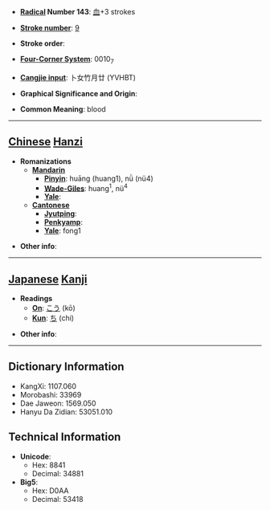 * '''[[Wiktionary:Chinese radical index| Radical]] Number 143''': [[Wiktionary:Chinese radical index 血|血]]+3 strokes

* '''[[Wiktionary:Chinese total strokes index|Stroke number]]''': [[Wiktionary:Chinese total strokes index 9|9]]

* '''Stroke order''': 

* '''[[Wiktionary:Chinese four corner index|Four-Corner System]]''': 0010<sub>7</sub>

* '''[[Wiktionary:Chinese Cangjie index|Cangjie input]]''': 卜女竹月廿 (YVHBT)

* '''Graphical Significance and Origin''': 

* '''Common Meaning''': blood

----

== [[Chinese]] [[Hanzi]] ==

* '''Romanizations'''
** '''[[Mandarin]]'''
*** '''[[Pinyin]]''': huāng (huang1), nǜ (nü4)
*** '''[[Wade-Giles]]''': huang<sup>1</sup>, nü<sup>4</sup>
*** '''[[Yale]]''': 
** '''[[Cantonese]]'''
*** '''[[Jyutping]]''':
*** '''[[Penkyamp]]''': 
*** '''[[Yale]]''': fong1

* '''Other info''': 

----

== [[Japanese]] [[Kanji]] ==

* '''Readings'''
** '''[[On]]''': [[こう]] (kō)
** '''[[Kun]]''': [[ち]] (chi)

* '''Other info''':  

----

== Dictionary Information ==

* KangXi: 1107.060
* Morobashi: 33969
* Dae Jaweon: 1569.050
* Hanyu Da Zidian: 53051.010

== Technical Information ==

* '''Unicode''':
** Hex: 8841
** Decimal: 34881
* '''Big5''':
** Hex: D0AA
** Decimal: 53418
